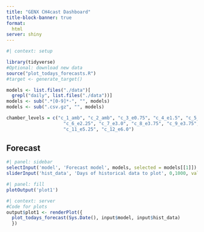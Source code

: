 ```yaml
---
title: "GENX CH4cast Dashboard"
title-block-banner: true
format: 
  html
server: shiny
---
```


```r
#| context: setup

library(tidyverse)
#Optional: download new data
source("plot_todays_forecasts.R")
#target <- generate_target()

models <- list.files("./data")[
  grepl("daily", list.files("./data"))]
models <- sub(".*[0-9]*-", "", models)
models <- sub(".csv.gz", "", models)

chamber_levels = c("c_1_amb", "c_2_amb", "c_3_e0.75", "c_4_e1.5", "c_5_e2.25",
                     "c_6_e2.25", "c_7_e3.0", "c_8_e3.75", "c_9_e3.75", "c_10_e4.5",
                     "c_11_e5.25", "c_12_e6.0")
```

::: {.panel-tabset}

## Forecast

```r
#| panel: sidebar
selectInput('model', 'Forecast model', models, selected = models[[1]])
sliderInput('hist_data', 'Days of historical data to plot', 0,1000, value = 35)
```

```r
#| panel: fill
plotOutput('plot1')
```

:::

```r
#| context: server
#Code for plots
output$plot1 <- renderPlot({
  plot_todays_forecast(Sys.Date(), input$model, input$hist_data)
  })
```